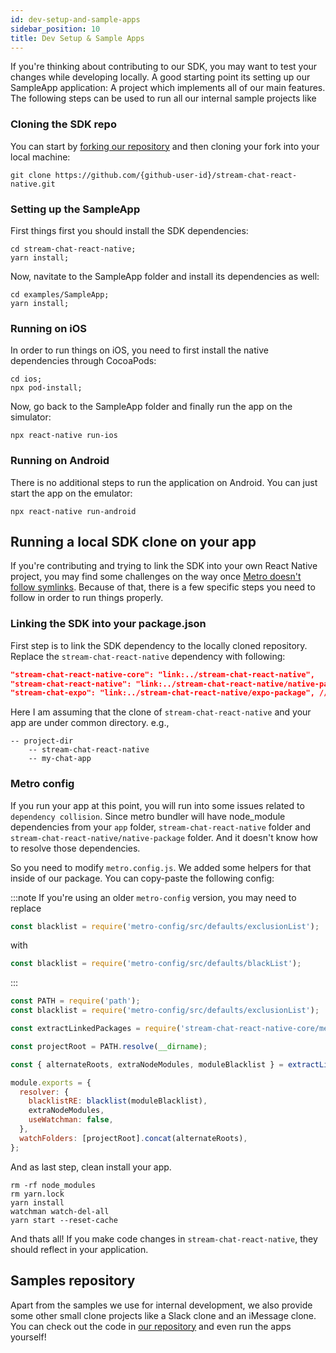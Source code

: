 ```yaml
---
id: dev-setup-and-sample-apps
sidebar_position: 10
title: Dev Setup & Sample Apps
---
```


If you're thinking about contributing to our SDK, you may want to test your changes while developing locally.
A good starting point its setting up our SampleApp application: A project which implements all of our main features.
The following steps can be used to run all our internal sample projects like 

### Cloning the SDK repo

You can start by [forking our repository](https://docs.github.com/en/github/getting-started-with-github/quickstart/fork-a-repo) and then 
cloning your fork into your local machine:

```
git clone https://github.com/{github-user-id}/stream-chat-react-native.git
```

### Setting up the SampleApp

First things first you should install the SDK dependencies:

```
cd stream-chat-react-native;
yarn install;
```

Now, navitate to the SampleApp folder and install its dependencies as well:

```
cd examples/SampleApp;
yarn install;
```

### Running on iOS

In order to run things on iOS, you need to first install the native dependencies through
CocoaPods:

```
cd ios;
npx pod-install;
```

Now, go back to the SampleApp folder and finally run the app on the simulator:

```
npx react-native run-ios
```

### Running on Android

There is no additional steps to run the application on Android. You can just start the
app on the emulator:

```
npx react-native run-android
```

## Running a local SDK clone on your app

If you're contributing and trying to link the SDK into your own React Native project, you may find
some challenges on the way once [Metro doesn't follow symlinks](https://github.com/facebook/metro/issues/1).
Because of that, there is a few specific steps you need to follow in order to run things properly.

### Linking the SDK into your package.json

First step is to link the SDK dependency to the locally cloned repository. 
Replace the `stream-chat-react-native` dependency with following:

```json
"stream-chat-react-native-core": "link:../stream-chat-react-native",
"stream-chat-react-native": "link:../stream-chat-react-native/native-package", // If youre using the native package
"stream-chat-expo": "link:../stream-chat-react-native/expo-package", // If youre using expo
```

Here I am assuming that the clone of `stream-chat-react-native` and your app are under common directory. e.g.,

```
-- project-dir
    -- stream-chat-react-native
    -- my-chat-app
```

### Metro config

If you run your app at this point, you will run into some issues related to `dependency collision`.
Since metro bundler will have node_module dependencies from your `app` folder, `stream-chat-react-native` 
folder and `stream-chat-react-native/native-package` folder. And it doesn't know how to resolve those 
dependencies.

So you need to modify `metro.config.js`. We added some helpers for that inside of our package. 
You can copy-paste the following config:


:::note
If you're using an older `metro-config` version, you may need to replace

```js
const blacklist = require('metro-config/src/defaults/exclusionList');
```

with

```js
const blacklist = require('metro-config/src/defaults/blackList');
```

:::

```js
const PATH = require('path');
const blacklist = require('metro-config/src/defaults/exclusionList');

const extractLinkedPackages = require('stream-chat-react-native-core/metro-dev-helpers/extract-linked-packages');

const projectRoot = PATH.resolve(__dirname);

const { alternateRoots, extraNodeModules, moduleBlacklist } = extractLinkedPackages(projectRoot);

module.exports = {
  resolver: {
    blacklistRE: blacklist(moduleBlacklist),
    extraNodeModules,
    useWatchman: false,
  },
  watchFolders: [projectRoot].concat(alternateRoots),
};
```

And as last step, clean install your app.

```
rm -rf node_modules
rm yarn.lock
yarn install
watchman watch-del-all
yarn start --reset-cache
```

And thats all! If you make code changes in `stream-chat-react-native`, they should reflect in your application.

## Samples repository

Apart from the samples we use for internal development, we also provide some other
small clone projects like a Slack clone and an iMessage clone. You can check out the code
in [our repository](https://github.com/GetStream/react-native-samples) and even run the apps yourself!